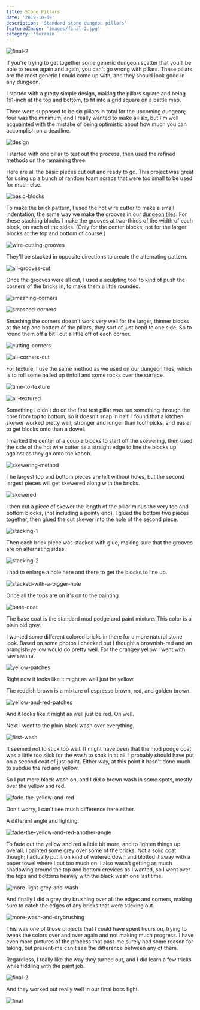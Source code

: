 ```yaml
---
title: Stone Pillars
date: '2019-10-09'
description: 'Standard stone dungeon pillars'
featuredImage: 'images/final-2.jpg'
category: 'terrain'
---
```


![final-2](images/final-2.jpg)

If you're trying to get together some generic dungeon scatter that you'll be able to reuse again and again, you can't go wrong with pillars. These pillars are the most generic I could come up with, and they should look good in any dungeon.

I started with a pretty simple design, making the pillars square and being 1x1-inch at the top and bottom, to fit into a grid square on a battle map.

There were supposed to be six pillars in total for the upcoming dungeon; four was the minimum, and I really wanted to make all six, but I'm well acquainted with the mistake of being optimistic about how much you can accomplish on a deadline.

![design](images/design.jpg)

I started with one pillar to test out the process, then used the refined methods on the remaining three.

Here are all the basic pieces cut out and ready to go. This project was great for using up a bunch of random foam scraps that were too small to be used for much else.

![basic-blocks](images/basic-blocks.jpg)

To make the brick pattern, I used the hot wire cutter to make a small indentation, the same way we make the grooves in our [dungeon tiles](../making-a-dungeon-tile/). For these stacking blocks I make the grooves at two-thirds of the width of each block, on each of the sides. (Only for the center blocks, not for the larger blocks at the top and bottom of course.)

![wire-cutting-grooves](images/wire-cutting-grooves.jpg)

They'll be stacked in opposite directions to create the alternating pattern.

![all-grooves-cut](images/all-grooves-cut.jpg)

Once the grooves were all cut, I used a sculpting tool to kind of push the corners of the bricks in, to make them a little rounded.

![smashing-corners](images/smashing-corners.jpg)

![smashed-corners](images/smashed-corners.jpg)

Smashing the corners doesn't work very well for the larger, thinner blocks at the top and bottom of the pillars, they sort of just bend to one side. So to round them off a bit I cut a little off of each corner.

![cutting-corners](images/cutting-corners.jpg)

![all-corners-cut](images/all-corners-cut.jpg)

For texture, I use the same method as we used on our dungeon tiles, which is to roll some balled up tinfoil and some rocks over the surface.

![time-to-texture](images/time-to-texture.jpg)

![all-textured](images/all-textured.jpg)

Something I didn't do on the first test pillar was run something through the core from top to bottom, so it doesn't snap in half. I found that a kitchen skewer worked pretty well; stronger and longer than toothpicks, and easier to get blocks onto than a dowel.

I marked the center of a couple blocks to start off the skewering, then used the side of the hot wire cutter as a straight edge to line the blocks up against as they go onto the kabob.

![skewering-method](images/skewering-method.jpg)

The largest top and bottom pieces are left without holes, but the second largest pieces will get skewered along with the bricks.

![skewered](images/skewered.jpg)

I then cut a piece of skewer the length of the pillar minus the very top and bottom blocks, (not including a pointy end). I glued the bottom two pieces together, then glued the cut skewer into the hole of the second piece.

![stacking-1](images/stacking-1.jpg)

Then each brick piece was stacked with glue, making sure that the grooves are on alternating sides.

![stacking-2](images/stacking-2.jpg)

I had to enlarge a hole here and there to get the blocks to line up.

![stacked-with-a-bigger-hole](images/stacked-with-a-bigger-hole.jpg)

Once all the tops are on it's on to the painting.

![base-coat](images/base-coat.jpg)

The base coat is the standard mod podge and paint mixture. This color is a plain old grey.

I wanted some different colored bricks in there for a more natural stone look. Based on some photos I checked out I thought a brownish-red and an orangish-yellow would do pretty well. For the orangey yellow I went with raw sienna.

![yellow-patches](images/yellow-patches.jpg)

Right now it looks like it might as well just be yellow.

The reddish brown is a mixture of espresso brown, red, and golden brown.

![yellow-and-red-patches](images/yellow-and-red-patches.jpg)

And it looks like it might as well just be red. Oh well.

Next I went to the plain black wash over everything.

![first-wash](images/first-wash.jpg)

It seemed not to stick too well. It might have been that the mod podge coat was a little too slick for the wash to soak in at all. I probably should have put on a second coat of just paint. Either way, at this point it hasn't done much to subdue the red and yellow.

So I put more black wash on, and I did a brown wash in some spots, mostly over the yellow and red.

![fade-the-yellow-and-red](images/fade-the-yellow-and-red.jpg)

Don't worry, I can't see much difference here either.

A different angle and lighting.

![fade-the-yellow-and-red-another-angle](images/fade-the-yellow-and-red-another-angle.jpg)

To fade out the yellow and red a little bit more, and to lighten things up overall, I painted some grey over some of the bricks. Not a solid coat though; I actually put it on kind of watered down and blotted it away with a paper towel where I put too much on. I also wasn't getting as much shadowing around the top and bottom crevices as I wanted, so I went over the tops and bottoms heavily with the black wash one last time.

![more-light-grey-and-wash](images/more-light-grey-and-wash.jpg)

And finally I did a grey dry brushing over all the edges and corners, making sure to catch the edges of any bricks that were sticking out.

![more-wash-and-drybrushing](images/more-wash-and-drybrushing.jpg)

This was one of those projects that I could have spent hours on, trying to tweak the colors over and over again and not making much progress. I have even more pictures of the process that past-me surely had some reason for taking, but present-me can't see the difference between any of them.

Regardless, I really like the way they turned out, and I did learn a few tricks while fiddling with the paint job.

![final-2](images/final-2.jpg)

And they worked out really well in our final boss fight.

![final](images/final.jpg)
